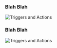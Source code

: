 ### Blah Blah


<img
  className="block dark:block"
  src="/images/queries/full-page.jpg"
  alt="Triggers and Actions"
/>


### Blah Blah

<img
  className="block dark:block"
  src="/images/queries/full-page.jpg"
  alt="Triggers and Actions"
/>